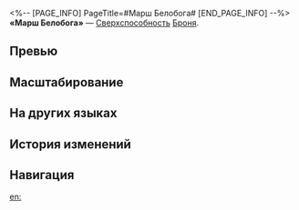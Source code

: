<%-- [PAGE_INFO]
PageTitle=#Марш Белобога#
[END_PAGE_INFO] --%>
{{Навык Инфобокс
|Название         = Марш Белобога
|Изображение      = Навык Марш Белобога.png
|Персонаж         = Броня
|Тип              = Сверхспособность
|Тэг              = Поддержка
|УронСтойк        = 
|ЭнергияГен       = 5
|Энергия          = 120
|Длительность     = 
|Описание         = Повышает силу атаки всех союзников на {{Цвет|Выделенный|33%—59,4%}}, а их крит. урон на {{Цвет|Выделенный|12%—16,8%}} от крит. урона Брони плюс {{Цвет|Выделенный|12%—21,6%}} на 2 хода.
|Свойство1        = 
|Масштабирование1 = 
}}
'''«Марш Белобога»''' — [[Сверхспособность]] [[Броня]].

==Превью==
{{Превью
|Файл = Марш Белобога Превью
}}

==Масштабирование==
{{Масштабирование навыка
|33%;35.2%;37.4%;39.6%;41.8%;44%;46.75%;49.5%;52.25%;55%;57.2%;59.4%;61.6%;63.8%;66%
|12%;12.4%;12.8%;13.2%;13.6%;14%;14.5%;15%;15.5%;16%;16.4%;16.8%;17.2%;17.6%;18%
|12%;12.8%;13.6%;14.4%;15.2%;16%;17%;18%;19%;20%;20.8%;21.6%;22.4%;23.2%;24%
}}

==На других языках==
{{На других языках
|en   = The Belobog March
|zhs  = 贝洛伯格进行曲
|zht  = 貝洛伯格進行曲
|ja   = ベロブルグ{{Rubi|行進曲|こうしんきょく}}
|ko   = 벨로보그 행진곡
|es   = Marcha de Belobog
|fr   = La marche de Belobog
|ru   = Марш Белобога
|th   = The Belobog March
|vi   = Khúc Quân Hành Belobog
|de   = Der Belobog-Marsch
|id   = The Belobog March
|pt   = A Marcha de Belobog
}}

==История изменений==
{{История изменений|3.5}}

==Навигация==
{{Навык Навбокс|Броня}}

[[en:]]